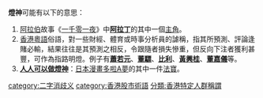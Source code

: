 '''燈神'''可能有以下的意思：
#[[阿拉伯|阿拉伯]]故事《[[一千零一夜|一千零一夜]]》中'''[[阿拉丁|阿拉丁]]'''的其中一個[[主角|主角]]。
#[[香港粵語|香港粵語]]俗語，對一些財經、體育或時事分析員的謔稱，指其所預測、評論逢賭必輸，結果往往是其預測之相反，令跟隨者損失慘重，但反向下注者獲利甚豐，可作為指路明燈。例子有'''[[蕭若元|蕭若元]]'''、'''[[董驃|董驃]]'''、'''[[比利|比利]]'''、'''[[黃興桂|黃興桂]]'''、'''[[董嘉儀|董嘉儀]]'''等。
#'''[[人人可以做燈神|人人可以做燈神]]'''：[[日本漫畫|日本漫畫]][[多啦A夢|多啦A夢]]的其中一件[[法寶|法寶]]。

{{消歧义|D燈|Cat=二字消歧义}}

[[category:二字消歧义|category:二字消歧义]]
[[category:香港股市術語|category:香港股市術語]]
[[分類:香港特定人群稱謂|分類:香港特定人群稱謂]]